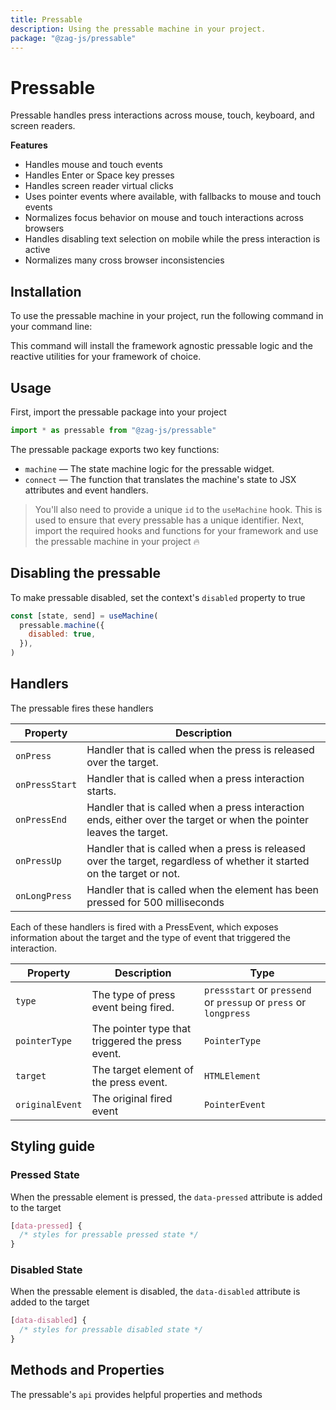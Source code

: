 ```yaml
---
title: Pressable
description: Using the pressable machine in your project.
package: "@zag-js/pressable"
---
```


# Pressable

Pressable handles press interactions across mouse, touch, keyboard, and screen
readers.

<Resources pkg="@zag-js/pressable" />

<Showcase id="Pressable" />

**Features**

- Handles mouse and touch events
- Handles Enter or Space key presses
- Handles screen reader virtual clicks
- Uses pointer events where available, with fallbacks to mouse and touch events
- Normalizes focus behavior on mouse and touch interactions across browsers
- Handles disabling text selection on mobile while the press interaction is
  active
- Normalizes many cross browser inconsistencies

## Installation

To use the pressable machine in your project, run the following command in your
command line:

<CodeSnippet id="pressable/installation.mdx" />

This command will install the framework agnostic pressable logic and the
reactive utilities for your framework of choice.

## Usage

First, import the pressable package into your project

```jsx
import * as pressable from "@zag-js/pressable"
```

The pressable package exports two key functions:

- `machine` — The state machine logic for the pressable widget.
- `connect` — The function that translates the machine's state to JSX attributes
  and event handlers.

> You'll also need to provide a unique `id` to the `useMachine` hook. This is
> used to ensure that every pressable has a unique identifier. Next, import the
> required hooks and functions for your framework and use the pressable machine
> in your project 🔥

<UsageCodeSnippet id="pressable/usage.mdx" style="pressable" />

## Disabling the pressable

To make pressable disabled, set the context's `disabled` property to true

```jsx {3}
const [state, send] = useMachine(
  pressable.machine({
    disabled: true,
  }),
)
```


## Handlers

The pressable fires these handlers

| Property       | Description                                                                                                             |
| -------------- | ----------------------------------------------------------------------------------------------------------------------- |
| `onPress`      | Handler that is called when the press is released over the target.                                                      |
| `onPressStart` | Handler that is called when a press interaction starts.                                                                 |
| `onPressEnd`   | Handler that is called when a press interaction ends, either over the target or when the pointer leaves the target.     |
| `onPressUp`    | Handler that is called when a press is released over the target, regardless of whether it started on the target or not. |
| `onLongPress`  | Handler that is called when the element has been pressed for 500 milliseconds                                           |

Each of these handlers is fired with a PressEvent, which exposes information
about the target and the type of event that triggered the interaction.

| Property        | Description                                      | Type                                                              |
| --------------- | ------------------------------------------------ | ----------------------------------------------------------------- |
| `type`          | The type of press event being fired.             | `pressstart` or `pressend` or `pressup` or `press` or `longpress` |
| `pointerType`   | The pointer type that triggered the press event. | `PointerType`                                                     |
| `target`        | The target element of the press event.           | `HTMLElement`                                                     |
| `originalEvent` | The original fired event                         | `PointerEvent`                                                    |

## Styling guide

### Pressed State

When the pressable element is pressed, the `data-pressed` attribute is added to
the target

```css
[data-pressed] {
  /* styles for pressable pressed state */
}
```

### Disabled State

When the pressable element is disabled, the `data-disabled` attribute is added
to the target

```css
[data-disabled] {
  /* styles for pressable disabled state */
}
```

## Methods and Properties

The pressable's `api` provides helpful properties and methods

<ApiTable name="pressable" />